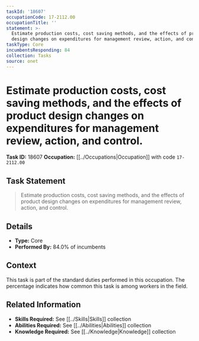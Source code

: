 ```yaml
---
taskId: '18607'
occupationCode: 17-2112.00
occupationTitle: ''
statement: >-
  Estimate production costs, cost saving methods, and the effects of product
  design changes on expenditures for management review, action, and control.
taskType: Core
incumbentsResponding: 84
collection: Tasks
source: onet
---
```

# Estimate production costs, cost saving methods, and the effects of product design changes on expenditures for management review, action, and control.

**Task ID:** 18607
**Occupation:** [[../Occupations|Occupation]] with code `17-2112.00`

## Task Statement

> Estimate production costs, cost saving methods, and the effects of product design changes on expenditures for management review, action, and control.

## Details

- **Type:** Core
- **Performed By:** 84.0% of incumbents

## Context

This task is part of the standard duties performed in this occupation. The percentage indicates how common this task is among workers in the field.

## Related Information

- **Skills Required:** See [[../Skills|Skills]] collection
- **Abilities Required:** See [[../Abilities|Abilities]] collection
- **Knowledge Required:** See [[../Knowledge|Knowledge]] collection
